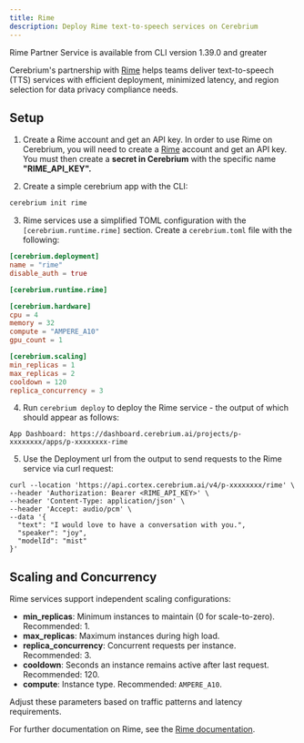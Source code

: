 ```yaml
---
title: Rime
description: Deploy Rime text-to-speech services on Cerebrium
---
```


<Note>
  Rime Partner Service is available from CLI version 1.39.0 and greater
</Note>

Cerebrium's partnership with [Rime](https://www.rime.ai/) helps teams deliver text-to-speech (TTS) services with efficient deployment, minimized latency, and region selection for data privacy compliance needs.

## Setup

1. Create a Rime account and get an API key.
   In order to use Rime on Cerebrium, you will need to create a [Rime](https://www.rime.ai/) account and get an API key. You must then create a <b>secret in Cerebrium</b> with the specific name <b>"RIME_API_KEY".</b>

2. Create a simple cerebrium app with the CLI:

```bash
cerebrium init rime
```

3. Rime services use a simplified TOML configuration with the `[cerebrium.runtime.rime]` section. Create a `cerebrium.toml` file with the following:

```toml
[cerebrium.deployment]
name = "rime"
disable_auth = true

[cerebrium.runtime.rime]

[cerebrium.hardware]
cpu = 4
memory = 32
compute = "AMPERE_A10"
gpu_count = 1

[cerebrium.scaling]
min_replicas = 1
max_replicas = 2
cooldown = 120
replica_concurrency = 3
```

4. Run `cerebrium deploy` to deploy the Rime service - the output of which should appear as follows:

```
App Dashboard: https://dashboard.cerebrium.ai/projects/p-xxxxxxxx/apps/p-xxxxxxxx-rime
```

5. Use the Deployment url from the output to send requests to the Rime service via curl request:

```
curl --location 'https://api.cortex.cerebrium.ai/v4/p-xxxxxxxx/rime' \
--header 'Authorization: Bearer <RIME_API_KEY>' \
--header 'Content-Type: application/json' \
--header 'Accept: audio/pcm' \
--data '{
  "text": "I would love to have a conversation with you.",
  "speaker": "joy",
  "modelId": "mist"
}'
```

## Scaling and Concurrency

Rime services support independent scaling configurations:

- **min_replicas**: Minimum instances to maintain (0 for scale-to-zero). Recommended: 1.
- **max_replicas**: Maximum instances during high load.
- **replica_concurrency**: Concurrent requests per instance. Recommended: 3.
- **cooldown**: Seconds an instance remains active after last request. Recommended: 120.
- **compute**: Instance type. Recommended: `AMPERE_A10`.

Adjust these parameters based on traffic patterns and latency requirements.

For further documentation on Rime, see the [Rime documentation](https://docs.rime.ai/).
